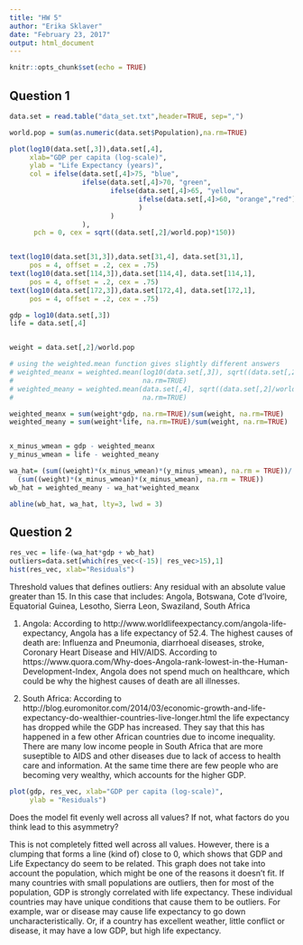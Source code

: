 ```yaml
---
title: "HW 5"
author: "Erika Sklaver"
date: "February 23, 2017"
output: html_document
---
```


```r
knitr::opts_chunk$set(echo = TRUE)
```

## Question 1

```r

data.set = read.table("data_set.txt",header=TRUE, sep=",")

world.pop = sum(as.numeric(data.set$Population),na.rm=TRUE)

plot(log10(data.set[,3]),data.set[,4],
     xlab="GDP per capita (log-scale)", 
     ylab = "Life Expectancy (years)",
     col = ifelse(data.set[,4]>75, "blue", 
                  ifelse(data.set[,4]>70, "green",
                         ifelse(data.set[,4]>65, "yellow",
                                ifelse(data.set[,4]>60, "orange","red")
                                )
                         )
                  ),
      pch = 0, cex = sqrt((data.set[,2]/world.pop)*150))


text(log10(data.set[31,3]),data.set[31,4], data.set[31,1], 
     pos = 4, offset = .2, cex = .75)
text(log10(data.set[114,3]),data.set[114,4], data.set[114,1], 
     pos = 4, offset = .2, cex = .75)
text(log10(data.set[172,3]),data.set[172,4], data.set[172,1], 
     pos = 4, offset = .2, cex = .75)

gdp = log10(data.set[,3])
life = data.set[,4]


weight = data.set[,2]/world.pop

# using the weighted.mean function gives slightly different answers
# weighted_meanx = weighted.mean(log10(data.set[,3]), sqrt((data.set[,2]/world.pop)*150),
#                                na.rm=TRUE)
# weighted_meany = weighted.mean(data.set[,4], sqrt((data.set[,2]/world.pop)*150),
#                                na.rm=TRUE)

weighted_meanx = sum(weight*gdp, na.rm=TRUE)/sum(weight, na.rm=TRUE)
weighted_meany = sum(weight*life, na.rm=TRUE)/sum(weight, na.rm=TRUE)


x_minus_wmean = gdp - weighted_meanx
y_minus_wmean = life - weighted_meany

wa_hat= (sum((weight)*(x_minus_wmean)*(y_minus_wmean), na.rm = TRUE))/
  (sum((weight)*(x_minus_wmean)*(x_minus_wmean), na.rm = TRUE))
wb_hat = weighted_meany - wa_hat*weighted_meanx 

abline(wb_hat, wa_hat, lty=3, lwd = 3)
```

## Question 2

```r
res_vec = life-(wa_hat*gdp + wb_hat)
outliers=data.set[which(res_vec<(-15)| res_vec>15),1]
hist(res_vec, xlab="Residuals")
```


Threshold values that defines outliers: Any residual with an absolute value greater than 15. In this case that includes: Angola, Botswana, Cote d'Ivoire, Equatorial Guinea, Lesotho, Sierra Leon, Swaziland, South Africa 

1. Angola: According to http://www.worldlifeexpectancy.com/angola-life-expectancy, Angola has a life expectancy of 52.4. The highest causes of death are: Influenza and Pneumonia, diarrhoeal diseases, stroke, Coronary Heart Disease and HIV/AIDS. According to https://www.quora.com/Why-does-Angola-rank-lowest-in-the-Human-Development-Index, Angola does not spend much on healthcare, which could be why the highest causes of death are all illnesses. 

2. South Africa: According to http://blog.euromonitor.com/2014/03/economic-growth-and-life-expectancy-do-wealthier-countries-live-longer.html the life expectancy has dropped while the GDP has increased. They say that this has happened in a few other African countries due to income inequality. There are many low income people in South Africa that are more suseptible to AIDS and other diseases due to lack of access to health care and information. At the same time there are few people who are becoming very wealthy, which accounts for the higher GDP. 

```r
plot(gdp, res_vec, xlab="GDP per capita (log-scale)", 
     ylab = "Residuals")
```


Does the model fit evenly well across all values? If not, what factors do you think lead to this asymmetry?

This is not completely fitted well across all values. However, there is a clumping that forms a line (kind of) close to 0, which shows that GDP and Life Expectancy do seem to be related. This graph does not take into account the population, which might be one of the reasons it doesn't fit. If many countries with small populations are outliers, then for most of the population, GDP is strongly correlated with life expectancy. These individual countries may have unique conditions that cause them to be outliers. For example, war or disease may cause life expectancy to go down uncharacteristically. Or, if a country has excellent weather, little conflict or disease, it may have a low GDP, but high life expectancy. 


